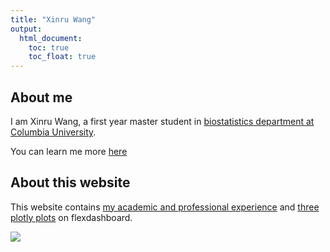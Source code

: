 ```yaml
---
title: "Xinru Wang"
output: 
  html_document:
    toc: true
    toc_float: true
---
```


## About me

I am Xinru Wang, a first year master student in [biostatistics department at Columbia University](https://www.mailman.columbia.edu/become-student/departments/biostatistics). 

You can learn me more [here](cv.html)

## About this website

This website contains [my academic and professional experience](cv.html) and [three plotly plots](dashboard.html) on flexdashboard.

![](images/cat.jpg)






